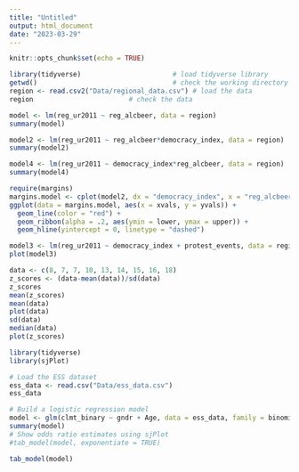 ```yaml
---
title: "Untitled"
output: html_document
date: "2023-03-29"
---
```


```r
knitr::opts_chunk$set(echo = TRUE)
```

```r
library(tidyverse)                       # load tidyverse library
getwd()                                  # check the working directory
region <- read.csv2("Data/regional_data.csv") # load the data
region                        # check the data
```
```r
model <- lm(reg_ur2011 ~ reg_alcbeer, data = region)
summary(model)
```
```r
model2 <- lm(reg_ur2011 ~ reg_alcbeer*democracy_index, data = region)
summary(model2)
```
```r
model4 <- lm(reg_ur2011 ~ democracy_index*reg_alcbeer, data = region)
summary(model4)
```

```r
require(margins)
margins.model <- cplot(model2, dx = "democracy_index", x = "reg_alcbeer", what = "effect", draw=F)
ggplot(data = margins.model, aes(x = xvals, y = yvals)) + 
  geom_line(color = "red") + 
  geom_ribbon(alpha = .2, aes(ymin = lower, ymax = upper)) + 
  geom_hline(yintercept = 0, linetype = "dashed")  
```

```r
model3 <- lm(reg_ur2011 ~ democracy_index + protest_events, data = region)
plot(model3)
```
```r
data <- c(8, 7, 7, 10, 13, 14, 15, 16, 18) 
z_scores <- (data-mean(data))/sd(data)
z_scores
mean(z_scores)
mean(data)
plot(data)
sd(data)
median(data)
plot(z_scores)
```
```r
library(tidyverse)
library(sjPlot)

# Load the ESS dataset
ess_data <- read.csv("Data/ess_data.csv")
ess_data


```
```r
# Build a logistic regression model
model <- glm(clmt_binary ~ gndr + Age, data = ess_data, family = binomial)
summary(model)
# Show odds ratio estimates using sjPlot
#tab_model(model, exponentiate = TRUE)
```

```r
tab_model(model)
```

